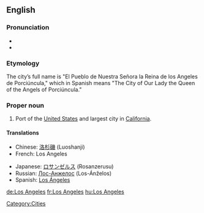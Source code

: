 {{wikipedia}}
==English==
===Pronunciation===
*{{audio|En-ca-Los_Angeles.ogg|Audio (CA)}}
*{{audio|en-us-Los_Angeles.ogg|Audio (US)}}
===Etymology===
The city’s full name is "El Pueblo de Nuestra Señora la Reina de los Angeles de Porciúncula," which in Spanish means "The City of Our Lady the Queen of the Angels of Porciúncula."

===Proper noun===
# Port of the [[United States]] and largest city in [[California]].

====Translations====
{{top}}
*Chinese: [[洛杉磯]] (Luoshanji)
*French: Los Angeles
{{mid}}
*Japanese: [[ロサンゼルス]] (Rosanzerusu)
*Russian: [[Лос-Анжелос]] (Los-Ánželos) {{m}} {{s}}
*Spanish: [[Los Ángeles]] {{m}} {{s}}
{{bottom}}

[[Category:Cities]]

[[de:Los Angeles]]
[[fr:Los Angeles]]
[[hu:Los Angeles]]